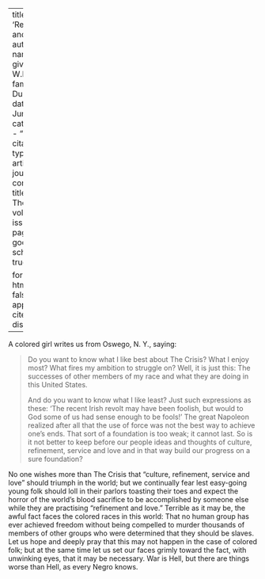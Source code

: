 
---
title: 'Refinement and Love'
author:
  - name:
      given: W.E.B.
      family: Du Bois
date: Jun. 1916
categories: 
  - ""
citation: 
  type: article-journal
  container-title: The Crisis
  volume: 13
  issue: 2
  page: 63
google-scholar: true

format:
  html:
    toc: false
    appendix-cite-as: display
---


A colored girl writes us from Oswego, N. Y., saying:

> Do you want to know what I like best about <span class = "small-caps">The Crisis</span>? What I enjoy most? What fires my ambition to struggle on? Well, it is just this: The successes of other members of my race and what they are doing in this United States.  <p> And do you want to know what I like least? Just such expressions as these: 'The recent Irish revolt may have been foolish, but would to God some of us had sense enough to be fools!' The great Napoleon realized after all that the use of force was not the best way to achieve one's ends. That sort of a foundation is too weak; it cannot last. So is it not better to keep before our people ideas and thoughts of culture, refinement, service and love and in that way build our progress on a sure foundation?

No one wishes more than <span class = "small-caps">The Crisis</span> that "culture, refinement, service and love" should triumph in the world; but we continually fear lest easy-going young folk should loll in their parlors toasting their toes and expect the horror of the world's blood sacrifice to be accomplished by someone else while they are practising "refinement and love." Terrible as it may be, the awful fact faces the colored races in this world: That no human group has ever achieved freedom without being compelled to murder thousands of members of other groups who were determined that they should be slaves. Let us hope and deeply pray that this may not happen in the case of colored folk; but at the same time let us set our faces grimly toward the fact, with unwinking eyes, that it may be necessary. War is Hell, but there are things worse than Hell, as every Negro knows.

